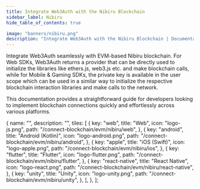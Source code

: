 ```yaml
---
title: Integrate Web3Auth with the Nibiru Blockchain
sidebar_label: Nibiru
hide_table_of_contents: true

image: "banners/nibiru.png"
description: "Integrate Web3Auth with the Nibiru Blockchain | Documentation - Web3Auth"
---
```



<SEO
  title="Integrate Web3Auth with the Nibiru Blockchain"
  description="Integrate Web3Auth with the Nibiru Blockchain | Documentation - Web3Auth"
  image="https://web3auth.io/docs/banners/nibiru.png"
  slug="/connect-blockchain/evm/nibiru"
/>

Integrate Web3Auth seamlessly with EVM-based Nibiru blockchain. For Web SDKs, Web3Auth returns a
provider that can be directly used to initialize the libraries like ethers.js, web3.js etc. and make
blockchain calls, while for Mobile & Gaming SDKs, the private key is available in the user scope
which can be used in a similar way to initialize the respective blockchain interaction libraries and
make calls to the network.

This documentation provides a straightforward guide for developers looking to implement blockchain
connections quickly and effortlessly across various platforms.

  {
    name: "",
    description: "",
    tiles: [
      {
        key: "web",
        title: "Web",
        icon: "logo-js.png",
        path: "/connect-blockchain/evm/nibiru/web",
      },
      {
        key: "android",
        title: "Android (Kotlin)",
        icon: "logo-android.png",
        path: "/connect-blockchain/evm/nibiru/android",
      },
      {
        key: "apple",
        title: "iOS (Swift)",
        icon: "logo-apple.png",
        path: "/connect-blockchain/evm/nibiru/ios",
      },
      {
        key: "flutter",
        title: "Flutter",
        icon: "logo-flutter.png",
        path: "/connect-blockchain/evm/nibiru/flutter",
      },
      {
        key: "react-native",
        title: "React Native",
        icon: "logo-react.png",
        path: "/connect-blockchain/evm/nibiru/react-native",
      },
      {
        key: "unity",
        title: "Unity",
        icon: "logo-unity.png",
        path: "/connect-blockchain/evm/nibiru/unity",
      },
    ],
  },
];

<Tiles tileGroups={Nibiru} />
